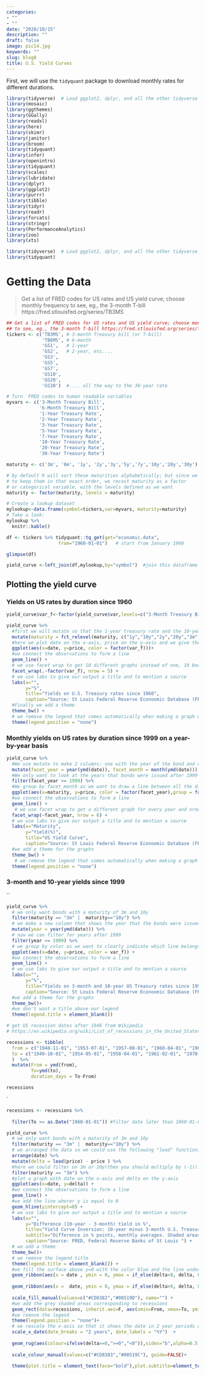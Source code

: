 ```yaml
---
categories:
- ""
- ""
date: "2020/10/15"
description: ""
draft: false
image: pic14.jpg
keywords: ""
slug: blog8
title: U.S. Yield Curves
---
```



First, we will use the `tidyquant` package to download monthly rates for different durations. 
```r
library(tidyverse)  # Load ggplot2, dplyr, and all the other tidyverse packages
library(mosaic)
library(ggthemes)
library(GGally)
library(readxl)
library(here)
library(skimr)
library(janitor)
library(broom)
library(tidyquant)
library(infer)
library(openintro)
library(tidyquant)
library(scales)
library(lubridate)
library(dplyr)
library(ggplot2)
library(purrr)
library(tibble)
library(tidyr)
library(readr)
library(forcats)
library(stringr)
library(PerformanceAnalytics)
library(zoo)
library(xts)
```


```r
library(tidyverse)  # Load ggplot2, dplyr, and all the other tidyverse packages
library(tidyquant)
```
# Getting the Data
> Get a list of FRED codes for US rates and US yield curve; choose monthly frequency to see, eg., the 3-month T-bill https://fred.stlouisfed.org/series/TB3MS


```r
## Get a list of FRED codes for US rates and US yield curve; choose monthly frequency
## to see, eg., the 3-month T-bill https://fred.stlouisfed.org/series/TB3MS
tickers <- c('TB3MS', # 3-month Treasury bill (or T-bill)
             'TB6MS', # 6-month
             'GS1',   # 1-year
             'GS2',   # 2-year, etc....
             'GS3',
             'GS5',
             'GS7',
             'GS10',
             'GS20',
             'GS30')  #.... all the way to the 30-year rate

# Turn  FRED codes to human readable variables
myvars <- c('3-Month Treasury Bill',
            '6-Month Treasury Bill',
            '1-Year Treasury Rate',
            '2-Year Treasury Rate',
            '3-Year Treasury Rate',
            '5-Year Treasury Rate',
            '7-Year Treasury Rate',
            '10-Year Treasury Rate',
            '20-Year Treasury Rate',
            '30-Year Treasury Rate')

maturity <- c('3m', '6m', '1y', '2y','3y','5y','7y','10y','20y','30y')

# by default R will sort these maturities alphabetically; but since we want
# to keep them in that exact order, we recast maturity as a factor 
# or categorical variable, with the levels defined as we want
maturity <- factor(maturity, levels = maturity)

# Create a lookup dataset
mylookup<-data.frame(symbol=tickers,var=myvars, maturity=maturity)
# Take a look:
mylookup %>% 
  knitr::kable()

df <- tickers %>% tidyquant::tq_get(get="economic.data", 
                   from="1960-01-01")   # start from January 1960

glimpse(df)
```

```r
yield_curve <-left_join(df,mylookup,by="symbol")  #join this dataframe `df` with the dataframe `mylookup`
```

## Plotting the yield curve

### Yields on US rates by duration since 1960

```r

yield_curve$var_f<-factor(yield_curve$var,levels=c("3-Month Treasury Bill","6-Month Treasury Bill","1-Year Treasury Rate","2-Year Treasury Rate","3-Year Treasury Rate","5-Year Treasury Rate","7-Year Treasury Rate","10-Year Treasury Rate","20-Year Treasury Rate","30-Year Treasury Rate"))

yield_curve %>%  
  #first we will mutate so that the 1-year treasury rate and the 10-year treasury rate will be shown next to each other in the final output, same    for 2,20 etc.
  mutate(maturity = fct_relevel(maturity, c("1y","10y","2y","20y","3m","3y","30y","5y","5m","7y"))) %>%
  #here we plot date on the x-axis, price on the y-axis and we give the different treasury rates a different color
  ggplot(aes(x=date, y=price, color = factor(var_f)))+ 
  #we connect the observations to form a line
  geom_line() + 
  # we use facet wrap to get 10 different graphs instead of one, 10 because there are 10 different values for var in our data (10 different          treasury rate periods)
  facet_wrap(.~factor(var_f), nrow = 5) +
  # we use labs to give our output a title and to mention a source
  labs(x="", 
       y="%", 
       title="Yields on U.S. Treasury rates since 1960", 
       caption="Source: St Louis Federal Reserve Econoomic Database (FRED)") + 
  #Finally we add a theme
  theme_bw() + 
  # we remove the legend that comes automatically when making a graph with the code used above
  theme(legend.position = "none")
```


### Monthly yields on US rates by duration since 1999 on a year-by-year basis

```r
yield_curve %>% 
  #We use mutate to make 2 columns: one with the year of the bond and one with the month that in which the bond was issued
  mutate(facet_year = year(ymd(date)), facet_month = month(ymd(date))) %>%
  #We only want to look at the years that bonds were issued after 1999
  filter(facet_year >= 1999) %>%
  #We group by facet_month as we want to draw a line between all the different periods of treasury bonds (so we want to draw a line between a 3m treasury bond issued in month 1, 6m treasury bond issued in month 1 etc. and then also for all the other bonds that were issued in a specific month )
  ggplot(aes(x=maturity, y=price, color = factor(facet_year),group = factor(facet_month))) +
  #we connect the observations to form a line
  geom_line() +
   # we use facet wrap to get a different graph for every year and nrow=6 because we want the final output to be shown on 6 rows
  facet_wrap(~facet_year, nrow = 6) +
  # we use labs to give our output a title and to mention a source
  labs(x="Maturity", 
       y="Yield(%)", 
       title="US Yield Curve", 
       caption="Source: St Louis Federal Reserve Econoomic Database (FRED)") +
  #we add a theme for the graphs
  theme_bw() + 
   # we remove the legend that comes automatically when making a graph with the code used above
  theme(legend.position = "none")
```


### 3-month and 10-year yields since 1999
``

```r
yield_curve %>% 
  # we only want bonds with a maturity of 3m and 10y
  filter(maturity == "3m" |  maturity=="10y") %>%
  # we make a new column that shows the year that the bonds were issued
  mutate(year = year(ymd(date))) %>%
  # now we can filter for years after 1999
  filter(year >= 1999) %>%
  # we group by color as we want to clearly indicate which line belongs to which treasury rate 
  ggplot(aes(x=date, y=price, color = var_f)) +
  #we connect the observations to form a line
  geom_line() +
  # we use labs to give our output a title and to mention a source
  labs(x="", 
       y="%", 
       title="Yields on 3-month and 10-year US Treasury rates since 1999", 
       caption="Source: St Louis Federal Reserve Econoomic Database (FRED)") + 
  #we add a theme for the graphs
  theme_bw()+ 
  #we don't want a title above our legend
  theme(legend.title = element_blank())
```

```r
# get US recession dates after 1946 from Wikipedia 
# https://en.wikipedia.org/wiki/List_of_recessions_in_the_United_States

recessions <- tibble(
  from = c("1948-11-01", "1953-07-01", "1957-08-01", "1960-04-01", "1969-12-01", "1973-11-01", "1980-01-01","1981-07-01", "1990-07-01", "2001-03-01", "2007-12-01"),  
  to = c("1949-10-01", "1954-05-01", "1958-04-01", "1961-02-01", "1970-11-01", "1975-03-01", "1980-07-01", "1982-11-01", "1991-03-01", "2001-11-01", "2009-06-01") 
  )  %>% 
  mutate(From = ymd(from), 
         To=ymd(to),
         duration_days = To-From)

recessions
```
`


```r
recessions <- recessions %>% 
  
  filter(To >= as.Date("1960-01-01")) #filter date later than 1960-01-01

yield_curve %>% 
  # we only want bonds with a maturity of 3m and 10y
  filter(maturity == "3m" |  maturity=="10y") %>%
  # we arranged the data so we could use the following "lead" function, which allows us to calculate the delta. We need the delta is this is the     difference in the price between 3m and 10y treasury bonds, so the delta is the line that we need to plot
  arrange(date) %>%
  mutate(delta = lead(price) - price ) %>% 
  #here we could filter on 3m or 10y(then you should multiply by (-1)). If we don't do this, we will get all our deltas double
  filter(maturity == "3m") %>%
  #plot a graph with date on the x-axis and delta on the y-axis
  ggplot(aes(x=date, y=delta)) +
  #we connect the observations to form a line
  geom_line() +
  #we add the line wherer y is equal to 0
  geom_hline(yintercept=0) +
  # we use labs to give our output a title and to mention a source
  labs(x="", 
       y="Difference (10-year - 3-month) tield in %", 
       title="Yield Curve Inversion: 10-year minus 3-month U.S. Treasury rates", 
       subtitle="Difference in % points, monthly averages. Shaded areas correspond to recessions",
       caption="Source: FRED, Federal Reserve Banks of St Louis ") + 
  # we add a theme
  theme_bw()+ 
  # we remove the legend title
  theme(legend.title = element_blank()) + 
  #we fill the surface above y=0 with the color blue and the line under y=0 with the color red
  geom_ribbon(aes(x = date , ymin = 0, ymax = if_else(delta<0, delta, 0)  , alpha=0.5, fill = "A")) + 
  
  geom_ribbon(aes(x =  date, ymin = 0, ymax = if_else(delta>0, delta, 0),alpha=0.5, fill = "B")) +
  
  scale_fill_manual(values=c("#CD8382","#08519D"), name="") +
  #we add the grey shaded areas corresponding to recessions
  geom_rect(data=recessions, inherit.aes=F, aes(xmin=From, xmax=To, ymin=-Inf, ymax=+Inf), fill='grey', alpha=0.5) +
  #we remove the legend
  theme(legend.position = "none")+
  # we rescale the x-axis so that it shows the date in 2 year periods as in the example. This can easily be changed by changing the number in the    code below 
  scale_x_date(date_breaks = "2 years", date_labels = "%Y")  +
  
  geom_rug(aes(colour=ifelse(delta>=0,">=0","<0")),sides="b",alpha=0.5) +
  
  scale_colour_manual(values=c("#CD8383","#08519C"), guide=FALSE)+
  
  theme(plot.title = element_text(face="bold"),plot.subtitle=element_text(face="italic",size=8)) #bold the main title and italic the subtitle
``` 